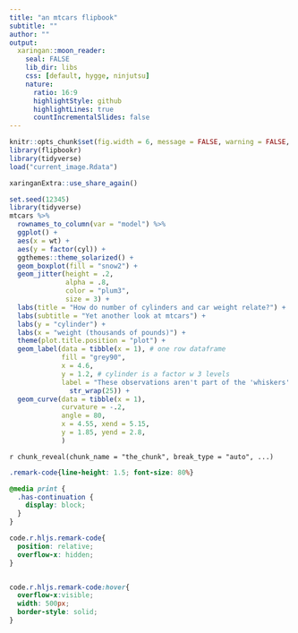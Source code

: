 ```yaml
---
title: "an mtcars flipbook"
subtitle: ""
author: ""
output:
  xaringan::moon_reader:
    seal: FALSE
    lib_dir: libs
    css: [default, hygge, ninjutsu]
    nature:
      ratio: 16:9
      highlightStyle: github
      highlightLines: true
      countIncrementalSlides: false
---
```




```r
knitr::opts_chunk$set(fig.width = 6, message = FALSE, warning = FALSE, comment = "", cache = F)
library(flipbookr)
library(tidyverse)
load("current_image.Rdata")
```


```r
xaringanExtra::use_share_again()
```


```r
set.seed(12345)
library(tidyverse)
mtcars %>% 
  rownames_to_column(var = "model") %>% 
  ggplot() +
  aes(x = wt) +
  aes(y = factor(cyl)) +
  ggthemes::theme_solarized() +
  geom_boxplot(fill = "snow2") +
  geom_jitter(height = .2,
              alpha = .8,
              color = "plum3",
              size = 3) +
  labs(title = "How do number of cylinders and car weight relate?") +
  labs(subtitle = "Yet another look at mtcars") +
  labs(y = "cylinder") + 
  labs(x = "weight (thousands of pounds)") +
  theme(plot.title.position = "plot") +
  geom_label(data = tibble(x = 1), # one row dataframe
             fill = "grey90",
             x = 4.6, 
             y = 1.2, # cylinder is a factor w 3 levels
             label = "These observations aren't part of the 'whiskers' of the Tukey boxplot. Outliers are observations further than 1.5 IQR from the upper or lower hinge" %>% 
               str_wrap(25)) +
  geom_curve(data = tibble(x = 1),
             curvature = -.2,
             angle = 80,
             x = 4.55, xend = 5.15,
             y = 1.85, yend = 2.8,
             )
```

`r chunk_reveal(chunk_name = "the_chunk", break_type = "auto", ...)`



```css
.remark-code{line-height: 1.5; font-size: 80%}

@media print {
  .has-continuation {
    display: block;
  }
}

code.r.hljs.remark-code{
  position: relative;
  overflow-x: hidden;
}


code.r.hljs.remark-code:hover{
  overflow-x:visible;
  width: 500px;
  border-style: solid;
}
```

